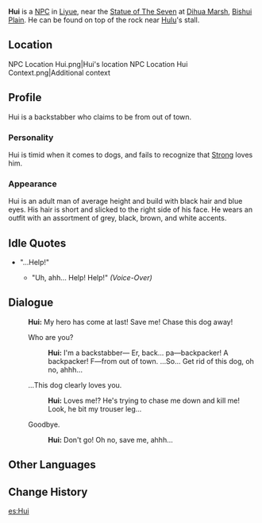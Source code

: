 {{Character Infobox
|image            = NPC Hui.png
|region           = Liyue
|type             = NPC
}}
'''Hui''' is a [[NPC]] in [[Liyue]], near the [[Statue of The Seven]] at [[Dihua Marsh]], [[Bishui Plain]]. He can be found on top of the rock near [[Hulu]]'s stall.

==Location==
<gallery hideaddbutton="true" captionalign="center">
NPC Location Hui.png|Hui's location
NPC Location Hui Context.png|Additional context
</gallery>

==Profile==
Hui is a backstabber who claims to be from out of town.

===Personality===
Hui is timid when it comes to dogs, and fails to recognize that [[Strong]] loves him.

===Appearance===
Hui is an adult man of average height and build with black hair and blue eyes. His hair is short and slicked to the right side of his face. He wears an outfit with an assortment of grey, black, brown, and white accents.

==Idle Quotes==
* "...Help!"
** {{A|VO Hui 01.ogg}} "Uh, ahh... Help! Help!" ''(Voice-Over)''

==Dialogue==
{{dialogue start}}
:'''Hui:''' My hero has come at last! Save me! Chase this dog away!
:{{DIcon}} Who are you?
::'''Hui:''' I'm a backstabber&mdash; Er, back... pa&mdash;backpacker! A backpacker! F&mdash;from out of town. ...So... Get rid of this dog, oh no, ahhh...
:{{DIcon}} ...This dog clearly loves you.
::'''Hui:''' Loves me!? He's trying to chase me down and kill me! Look, he bit my trouser leg...
:{{DIcon}} Goodbye.
::'''Hui:''' Don't go! Oh no, save me, ahhh...
{{dialogue end}}

==Other Languages==
{{Other Languages|default_hidden = 1
|en      = Hui
|zhs     = 辉子
|zhs_rm  = Huīzi
|zht     = 輝子
|zht_rm  = Huīzi
|ja      = フェイ
|ja_rm   = Fei
|ko      = {{tt|휘|輝}}재
|ko_rm   = Hwijae
|es      = Hui
|fr      = Hui
|ru      = Хуэй Цзы
|th      = Hui
|vi      = Hui
|de      = Hui
|id      = Hui
|pt      = Hui
}}

==Change History==
{{Change History|1.0}}

[[es:Hui]]